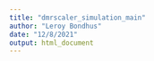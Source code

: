 ```yaml
---
title: "dmrscaler_simulation_main"
author: "Leroy Bondhus"
date: "12/8/2021"
output: html_document
---
```

